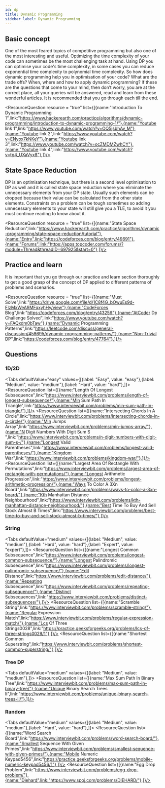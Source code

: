 ```yaml
---
id: dp
title: Dynamic Programming
sidebar_label: Dynamic Programming
---
```


## Basic concept
One of the most feared topics of competitive programming but also one of the most interesting and useful. Optimizing the time complexity of your code can sometimes be the most challenging task at hand. Using DP you can optimise your code's time complexity, in some cases you can reduce exponential time complexity to polynomial time complexity. So how does dynamic programming help you in optimisation of your code? What are the trade offs? When, where and how to apply dynamic programming? If these are the questions that come to your mind, then don’t worry, you are at the correct place, all your queries will be answered, read and learn from these wonderful articles. It is recommended that you go through each till the end.


<ResourceQuestion resource = "true" list={[{name:"Introduction To Dynamic Programming 1",link:"https://www.hackerearth.com/practice/algorithms/dynamic-programming/introduction-to-dynamic-programming-1/"},{name:"Youtube link 1",link:"https://www.youtube.com/watch?v=OQ5jsbhAv_M"},{name:"Youtube link 2",link:"https://www.youtube.com/watch?v=ENyox7kNKeY"},{name:"Youtube link 3",link:"https://www.youtube.com/watch?v=ocZMDMZwhCY"},{name:"Youtube link 4",link:"https://www.youtube.com/watch?v=tp4_UXaVyx8"},]}/>

<TipsCaution tip = "false" content= "Before applying DP to a problem start with discovering the choices that you can make that will take you from one definite state to another, then you must define and give a meaningful definition to your dp state, next form a relation between your current dp state and the previously visited dp states. Sometimes these choices are clearly given in a problem, but sometimes you have to figure out the choices that you can make." />



## State Space Reduction
DP is an optimisation technique, but there is a second level optimisation to DP as well and it is called state space reduction where you eliminate the unnecessary elements from your DP state. Usually such elements can be dropped because their value can be calculated from the other state elements. Constraints on a problem can be tough sometimes so adding unnecessary elements to your state will still give you a TLE, to avoid it you must continue reading to know about it.


<ResourceQuestion resource = "true" list={[{name:"State Space Reduction",link:"https://www.hackerearth.com/practice/algorithms/dynamic-programming/state-space-reduction/tutorial"},{name:"Entry",link:"https://codeforces.com/blog/entry/49691"},{name:"Forums",link:"https://apps.topcoder.com/forums/?module=Thread&threadID=697925&start=0"},]}/>



## Practice and learn
It is important that you go through our practice and learn section thoroughly to get a good grasp of the concept of DP applied to different patterns of problems and scenarios.


<ResourceQuestion resource = "true" list={[{name:"Must Solve",link:"https://drive.google.com/file/d/1C8f4G_bOwuEs9d-FlzMxWeA9MFqxyhHy/view"},{name:"CodeForces Blog",link:"https://codeforces.com/blog/entry/43256"},{name:"AtCoder Dp Challenge Solved",link:"https://www.youtube.com/watch?v=FAQxdm0bTaw"},{name:"Dynamic Programming Patterns",link:"https://leetcode.com/discuss/general-discussion/458695/dynamic-programming-patterns/"},{name:"Non-Trivial DP",link:"https://codeforces.com/blog/entry/47764"},]}/>



## Questions

### 1D/2D
<Tabs
	defaultValue="easy"
	values={[{label: "Easy", value: "easy"},{label: "Medium", value: "medium"},{label: "Hard", value: "hard"},]}>
	<TabItem value="easy">
		<ResourceQuestion  list={[{name:"Length Of Longest Subsequence",link:"https://www.interviewbit.com/problems/length-of-longest-subsequence/"},{name:"Min Sum Path In Triangle",link:"https://www.interviewbit.com/problems/min-sum-path-in-triangle/"},]}/>
	</TabItem>
	<TabItem value="medium">
		<ResourceQuestion  list={[{name:"Intersecting Chords In A Circle",link:"https://www.interviewbit.com/problems/intersecting-chords-in-a-circle/"},{name:"Min Jumps Array",link:"https://www.interviewbit.com/problems/min-jumps-array/"},{name:"N Digit Numbers With Digit Sum S ",link:"https://www.interviewbit.com/problems/n-digit-numbers-with-digit-sum-s-/"},{name:"Longest Valid Parentheses",link:"https://www.interviewbit.com/problems/longest-valid-parentheses/"},{name:"Kingdom War",link:"https://www.interviewbit.com/problems/kingdom-war/"},]}/>
	</TabItem>
	<TabItem value="hard">
		<ResourceQuestion  list={[{name:"Largest Area Of Rectangle With Permutations",link:"https://www.interviewbit.com/problems/largest-area-of-rectangle-with-permutations/"},{name:"Longest Arithmetic Progression",link:"https://www.interviewbit.com/problems/longest-arithmetic-progression/"},{name:"Ways To Color A 3Xn Board",link:"https://www.interviewbit.com/problems/ways-to-color-a-3xn-board/"},{name:"Kth Manhattan Distance Neighbourhood",link:"https://www.interviewbit.com/problems/kth-manhattan-distance-neighbourhood/"},{name:"Best Time To Buy And Sell Stock Atmost B Times",link:"https://www.interviewbit.com/problems/best-time-to-buy-and-sell-stock-atmost-b-times/"},]}/>
	</TabItem>
	
</Tabs>


### String
<Tabs
	defaultValue="medium"
	values={[{label: "Medium", value: "medium"},{label: "Hard", value: "hard"},{label: "Expert", value: "expert"},]}>
	<TabItem value="medium">
		<ResourceQuestion  list={[{name:"Longest Common Subsequence",link:"https://www.interviewbit.com/problems/longest-common-subsequence/"},{name:"Longest Palindromic Subsequence",link:"https://www.interviewbit.com/problems/longest-palindromic-subsequence/"},{name:"Edit Distance",link:"https://www.interviewbit.com/problems/edit-distance/"},{name:"Repeating Subsequence",link:"https://www.interviewbit.com/problems/repeating-subsequence/"},{name:"Distinct Subsequences",link:"https://www.interviewbit.com/problems/distinct-subsequences/"},]}/>
	</TabItem>
	<TabItem value="hard">
		<ResourceQuestion  list={[{name:"Scramble String",link:"https://www.interviewbit.com/problems/scramble-string/"},{name:"Regular Expression Match",link:"https://www.interviewbit.com/problems/regular-expression-match/"},{name:"Lcs Of Three Strings0028",link:"https://practice.geeksforgeeks.org/problems/lcs-of-three-strings0028/1"},]}/>
	</TabItem>
	<TabItem value="expert">
		<ResourceQuestion  list={[{name:"Shortest Common Superstring",link:"https://www.interviewbit.com/problems/shortest-common-superstring/"},]}/>
	</TabItem>
	
</Tabs>


### Tree DP
<Tabs
	defaultValue="medium"
	values={[{label: "Medium", value: "medium"},]}>
	<TabItem value="medium">
		<ResourceQuestion  list={[{name:"Max Sum Path In Binary Tree",link:"https://www.interviewbit.com/problems/max-sum-path-in-binary-tree/"},{name:"Unique Binary Search Trees Ii",link:"https://www.interviewbit.com/problems/unique-binary-search-trees-ii/"},]}/>
	</TabItem>
	
</Tabs>


### Random
<Tabs
	defaultValue="medium"
	values={[{label: "Medium", value: "medium"},{label: "Hard", value: "hard"},]}>
	<TabItem value="medium">
		<ResourceQuestion  list={[{name:"Word Search Board",link:"https://www.interviewbit.com/problems/word-search-board/"},{name:"Smallest Sequence With Given Primes",link:"https://www.interviewbit.com/problems/smallest-sequence-with-given-primes/"},{name:"Mobile Numeric Keypad5456",link:"https://practice.geeksforgeeks.org/problems/mobile-numeric-keypad5456/1"},]}/>
	</TabItem>
	<TabItem value="hard">
		<ResourceQuestion  list={[{name:"Egg Drop Problem",link:"https://www.interviewbit.com/problems/egg-drop-problem/"},{name:"Diehard",link:"https://www.spoj.com/problems/DIEHARD/"},]}/>
	</TabItem>
	
</Tabs>
